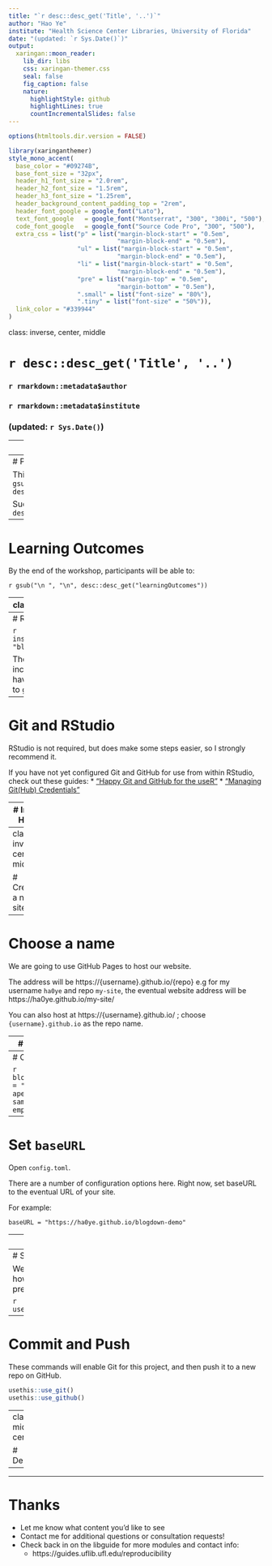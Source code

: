 ```yaml
---
title: "`r desc::desc_get('Title', '..')`"
author: "Hao Ye"
institute: "Health Science Center Libraries, University of Florida"
date: "(updated: `r Sys.Date()`)"
output:
  xaringan::moon_reader:
    lib_dir: libs
    css: xaringan-themer.css
    seal: false
    fig_caption: false
    nature:
      highlightStyle: github
      highlightLines: true
      countIncrementalSlides: false
---
```

```r
options(htmltools.dir.version = FALSE)
```

```r
library(xaringanthemer)
style_mono_accent(
  base_color = "#09274B",
  base_font_size = "32px", 
  header_h1_font_size = "2.0rem",
  header_h2_font_size = "1.5rem",
  header_h3_font_size = "1.25rem", 
  header_background_content_padding_top = "2rem", 
  header_font_google = google_font("Lato"),
  text_font_google   = google_font("Montserrat", "300", "300i", "500"),
  code_font_google   = google_font("Source Code Pro", "300", "500"), 
  extra_css = list("p" = list("margin-block-start" = "0.5em", 
                              "margin-block-end" = "0.5em"), 
                   "ul" = list("margin-block-start" = "0.5em", 
                              "margin-block-end" = "0.5em"), 
                   "li" = list("margin-block-start" = "0.5em", 
                              "margin-block-end" = "0.5em"), 
                   "pre" = list("margin-top" = "0.5em", 
                              "margin-bottom" = "0.5em"), 
                   ".small" = list("font-size" = "80%"), 
                   ".tiny" = list("font-size" = "50%")), 
  link_color = "#339944"
)
```
class: inverse, center, middle

# `r desc::desc_get('Title', '..')`
### `r rmarkdown::metadata$author`
### `r rmarkdown::metadata$institute`
### (updated: `r Sys.Date()`)

---
# Motivations

* You would like a professional-looking website to present yourself.
* You don't want to spend time/money designing something completely custom.
* You want to use or learn github / blogdown.
* You want to make blogposts using R Markdown.

---
# Prerequisites

This lesson assumes you:
`r gsub("\n ", "\n", desc::desc_get("prerequisites"))`

Such as via `r desc::desc_get("priorCourse")`

---
# Learning Outcomes

By the end of the workshop, participants will be able to:

`r gsub("\n ", "\n", desc::desc_get("learningOutcomes"))`

---
class: inverse, center, middle

# Setup

---
# Required Packages

```r
install.packages(c("usethis"
                   "blogdown", 
                   "renv"))
```

These packages and their included dependencies will have all the tools that we need to get started.

---
# Git and RStudio

RStudio is not required, but does make some steps easier, so I strongly recommend it.

If you have not yet configured Git and GitHub for use from within RStudio, check out these guides:
* ["Happy Git and GitHub for the useR"](https://happygitwithr.com/)
* ["Managing Git(Hub) Credentials"](https://usethis.r-lib.org/articles/git-credentials.html)

---
# Install Hugo

Hugo is a static site generator that we will use. This code from the blogdown package will install the latest version and make it available to us.

```r
blogdown::install_hugo()
```

---
class: inverse, center, middle

# Creating a new site

---
# Choose a name

We are going to use GitHub Pages to host our website.

The address will be https://{username}.github.io/{repo}
  e.g for my username `ha0ye` and repo `my-site`, the eventual website address will be https://ha0ye.github.io/my-site/

You can also host at https://{username}.github.io/ ; choose `{username}.github.io` as the repo name.

---
# New RStudio Project

1. Open RStudio.
2. `File` -> `New Project`
3. Select `New Directory`
4. Use the name previously chosen, set the local directory, and `Create Project`.

---
# Create Blogdown Site

```r
blogdown::new_site(theme = "hugo-apero/hugo-apero", 
                   format = "toml",
                   sample = FALSE,
                   empty_dirs = TRUE)
```

---
# Set `baseURL`

Open `config.toml`.

There are a number of configuration options here.
Right now, set baseURL to the eventual URL of your site.

For example:
```
baseURL = "https://ha0ye.github.io/blogdown-demo"
```

---
# Activate renv

The `renv` package will capture all the needed packages to build our website and record this information in configuration files that GitHub will use.

```r
renv::init()
renv::snapshot()
```

---
# Setup GitHub Actions

We need to give GitHub instructions on how to build our website, and there is a premade script for us to use.

```r
usethis::use_github_action("blogdown")
```

---
# Commit and Push

These commands will enable Git for this project, and then push it to a new repo on GitHub.

```r
usethis::use_git()
usethis::use_github()
```

---
class: middle, center

# Demo

---

 
---
# Thanks

* Let me know what content you'd like to see
* Contact me for additional questions or consultation requests!
* Check back in on the libguide for more modules and contact info:
  - https://guides.uflib.ufl.edu/reproducibility
